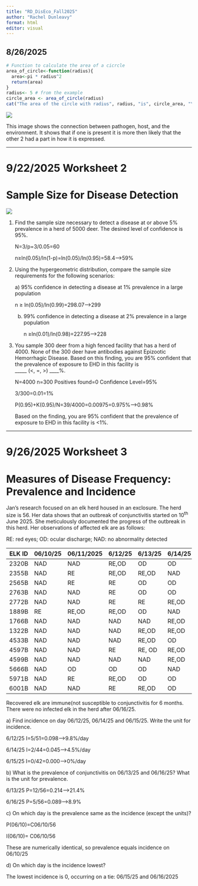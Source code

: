 ```yaml
---
title: "RD_DisEco_Fall2025"
author: "Rachel Dunleavy"
format: html
editor: visual
---
```


## **8/26/2025**

```r
# Function to calculate the area of a cicrcle
area_of_circle<-function(radius){
  area<-pi * radius^2
  return(area)
}
radius<- 5 # from the example
circle_area <- area_of_circle(radius)
cat("The area of the circle with radius", radius, "is", circle_area, "\n")
```

![](images/clipboard-2483839587.png)

This image shows the connection between pathogen, host, and the environment. It shows that if one is present it is more then likely that the other 2 had a part in how it is expressed.

------------------------------------------------------------------------

# 9/22/2025 Worksheet 2

# Sample Size for Disease Detection

![](images/ss_table.png)

1.  Find the sample size necessary to detect a disease at or above 5% prevalence in a herd of 5000 deer. The desired level of confidence is 95%.

    N=3/p=3/0.05=60

    n≥ln(0.05)/ln(1-p)=ln(0.05)/ln(0.95)=58.4--\>59%

2.  Using the hypergeometric distribution, compare the sample size requirements for the following scenarios:

    a\) 95% confidence in detecting a disease at 1% prevalence in a large population

    n ≥ ln(0.05)/ln(0.99)=298.07--\>299\

    b)  99% confidence in detecting a disease at 2% prevalence in a large population

        n ≥ln(0.01)/ln(0.98)=227.95--\>228

3.  You sample 300 deer from a high fenced facility that has a herd of 4000. None of the 300 deer have antibodies against Epizootic Hemorrhagic Disease. Based on this finding, you are 95% confident that the prevalence of exposure to EHD in this facility is\
    \_\_\_\_\_ (\<, =, \>) \_\_\_\_%.

    N=4000 n=300 Positives found=0 Confidence Level=95%

    3/300=0.01=1%

    P(0.95)+K(0.95)/N=39/4000=0.00975=0.975%--\>0.98%

    Based on the finding, you are 95% confident that the prevalence of exposure to EHD in this facility is \<1%.

------------------------------------------------------------------------

# 9/26/2025 Worksheet 3

# Measures of Disease Frequency: Prevalence and Incidence

Jan’s research focused on an elk herd housed in an exclosure. The herd size is 56. Her data shows that an outbreak of conjunctivitis started on 10^th^ June 2025. She meticulously documented the progress of the outbreak in this herd. Her observations of affected elk are as follows:

RE: red eyes; OD: ocular discharge; NAD: no abnormality detected

| ELK ID | 06/10/25 | 06/11/2025 | 6/12/25 | 6/13/25 | 6/14/25 | 06/15/25 | 6/16/25 |
|--------|----------|------------|---------|---------|---------|----------|---------|
| 2320B  | NAD      | NAD        | RE,OD   | OD      | OD      | OD       | OD      |
| 2355B  | NAD      | RE         | RE,OD   | RE,OD   | NAD     | NAD      | NAD     |
| 2565B  | NAD      | RE         | RE      | OD      | OD      | NAD      | NAD     |
| 2763B  | NAD      | NAD        | RE      | OD      | OD      | NAD      | NAD     |
| 2772B  | NAD      | NAD        | RE      | RE      | RE,OD   | NAD      | NAD     |
| 1889B  | RE       | RE,OD      | RE,OD   | OD      | NAD     | NAD      | NAD     |
| 1766B  | NAD      | NAD        | NAD     | NAD     | RE,OD   | OD       | OD      |
| 1322B  | NAD      | NAD        | NAD     | RE,OD   | RE,OD   | OD       | OD      |
| 4533B  | NAD      | NAD        | NAD     | RE,OD   | OD      | OD       | OD      |
| 4597B  | NAD      | NAD        | RE      | RE, OD  | RE,OD   | OD       | NAD     |
| 4599B  | NAD      | NAD        | NAD     | NAD     | RE,OD   | RE,OD    | OD      |
| 5666B  | NAD      | OD         | OD      | OD      | NAD     | NAD      | NAD     |
| 5971B  | NAD      | RE         | RE,OD   | OD      | OD      | OD       | NAD     |
| 6001B  | NAD      | NAD        | RE      | RE,OD   | OD      | OD       | NAD     |

Recovered elk are immune(not susceptible to conjunctivitis for 6 months. There were no infected elk in the herd after 06/16/25.

a\) Find incidence on day 06/12/25, 06/14/25 and 06/15/25. Write the unit for incidence.

6/12/25 I=5/51=0.098--\>9.8%/day

6/14/25 I=2/44=0.045--\>4.5%/day

6/15/25 I=0/42=0.000--\>0%/day

b\) What is the prevalence of conjunctivitis on 06/13/25 and 06/16/25? What is the unit for prevalence. 

6/13/25 P=12/56=0.214--\>21.4%

6/16/25 P=5/56=0.089--\>8.9%

c\) On which day is the prevalence same as the incidence (except the units)?

P(06/10)=C06/10/56

I(06/10)= C06/10/56

These are numerically identical, so prevalence equals incidence on 06/10/25

d\) On which day is the incidence lowest? 

The lowest incidence is 0, occurring on a tie: 06/15/25 and 06/16/2025
